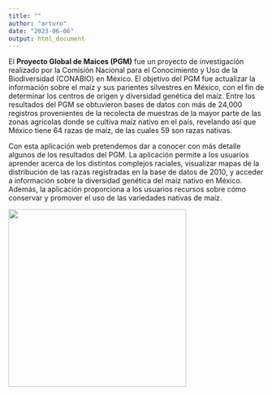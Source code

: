 ```yaml
---
title: ""
author: "arturo"
date: "2023-06-06"
output: html_document
---
```


El **Proyecto Global de Maíces (PGM)** fue un proyecto de investigación realizado por la Comisión Nacional para el Conocimiento y Uso de la Biodiversidad (CONABIO) en México. El objetivo del PGM fue actualizar la información sobre el maíz y sus parientes silvestres en México, con el fin de determinar los centros de origen y diversidad genética del maíz. Entre los resultados del PGM se obtuvieron bases de datos con más de 24,000 registros provenientes de la recolecta de muestras de la mayor parte de las zonas agrícolas donde se cultiva maíz nativo en el país, revelando así que México tiene 64 razas de maíz, de las cuales 59 son razas nativas.

Con esta aplicación web pretendemos dar a conocer con más detalle algunos de los resultados del PGM. La aplicación permite a los usuarios aprender acerca de los distintos complejos raciales, visualizar mapas de la distribución de las razas registradas en la base de datos de 2010, y acceder a información sobre la diversidad genética del maíz nativo en México. Además, la aplicación proporciona a los usuarios recursos sobre cómo conservar y promover el uso de las variedades nativas de maíz.

[![](pgm_pixel.jpeg){width="350"}](https://www.biodiversidad.gob.mx/diversidad/proyectoMaices)
